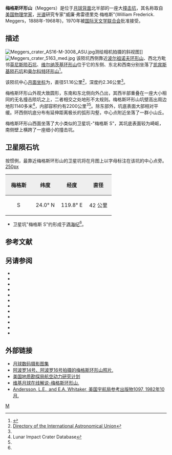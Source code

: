 {{lunar crater data|
 image= Meggers LRO WAC.jpg|240px|
 caption=[[月球勘测轨道飞行器|月球勘测轨道飞行器]]拍摄的图像|
 latitude=24.3|
 N_or_S=N|
 longitude=122.94|
 E_or_W=E|
 diameter=51.16公里|
 depth=2.36公里|
 colong=237|
 eponym=威廉·弗·梅格斯}}
'''梅格斯环形山'''（Meggers）是位于[[月球背面|月球背面]]北半部的一座大[[撞击坑|撞击坑]]，其名称取自[[美国|美国]][[物理学家|物理学家]]，[[光谱|光谱]]研究专家"威廉·弗雷德里克·梅格斯"(William Frederick. Meggers，1888年-1968年)，1970年被[[国际天文学联合会|国际天文学联合会]]批准接受。

==描述==
[[Image:Meggers_crater_AS16-M-3008_ASU.jpg|thumb]]测绘相机拍摄的斜视图]]
[[Image:Meggers_crater_5163_med.jpg|thumb]]  
该陨坑西侧靠近[[波尔祖诺夫环形山|波尔祖诺夫环形山]]、西北方毗邻[[英尼斯陨石坑|英尼斯陨石坑]]、[[维尔纳茨基环形山|维尔纳茨基环形山]]位于它的东侧、东北和西南分别坐落了[[凯宾斯基陨石坑|凯宾斯基陨石坑]]和[[奥尔科特环形山|奥尔科特环形山]]<ref>{{Cite web |url=http://planetarynames.wr.usgs.gov/images/Lunar/lac_47_lo.pdf |title=Crater Meggers on the map LAC-47. |accessdate=2016-12-25 |archive-date=2013-02-20 |archive-url=https://web.archive.org/web/20130220163205/http://planetarynames.wr.usgs.gov/images/Lunar/lac_47_lo.pdf |dead-url=no }}</ref>。

该陨坑中心[[月面坐标|月面坐标]]为{{Coord|24.3|N|122.94|E|globe:Moon|nogoogle=1|noosm=1}}，直径51.16公里<ref name="IAU">[http://planetarynames.wr.usgs.gov/Feature/3802 Directory of the International Astronomical Union]</ref>，深度约2.36公里<ref name="LICD"/>。

梅格斯环形山外观大致圆形，东南和东北侧向外凸出，其西半部重叠在一座大小相同的无名撞击陨坑之上，二者相交之处地形不太规则。梅格斯环形山坑壁高出周边地形1140多米<ref name=LICD>Lunar Impact Crater Database</ref>，内部容积约有2200公里<sup>3</sup><ref name="LICD"/>。除东部外，坑底表面大部相对平缓。环西侧坑底分布有延伸距离极长的弧形沟壑，中心点附近坐落了一群小山丘。

梅格斯环形山西面坐落了大小类似的卫星坑-"梅格斯 S"，其坑底表面较为崎岖，南侧壁上横跨了一座细小的撞击坑。{{clear}}
==卫星陨石坑==
按惯例，最靠近梅格斯环形山的卫星坑将在月图上以字母标注在该坑的中心点旁。
[[image:Meggers_sattelite_craters_map.jpg|250px]]

{| class="wikitable"
!width="25%" style="background:#eeeeee;" |梅格斯
!width="25%" style="background:#eeeeee;" |纬度
!width="25%" style="background:#eeeeee;" |经度
!width="25%" style="background:#eeeeee;" |直径
|-
|align="center"|S
|align="center"|24.0° N
|align="center"|119.8° E
|align="center"|42 公里
|}{{clear}}
* 卫星坑"梅格斯 S"约形成于[[酒海纪|酒海纪]]<ref name="LICD"/>。

==参考文献==
{{Reflist}}

==另请参阅==
{{refbegin}}
* {{cite book
  | last1 = Andersson
  | first1 = L. E.
  | last2 = Whitaker
  | first2 = E. A.
  | authorlink2 = Ewen Whitaker
  | date = 1982
  | title = [[NASA|NASA]] Catalogue of Lunar Nomenclature
  | publisher = NASA RP-1097
  | ref = harv
  }}
* {{cite web
  | last = Blue
  | first = Jennifer
  | date = July 25, 2007
  | title = Gazetteer of Planetary Nomenclature
  | publisher = [[United_States_Geological_Survey|USGS]]
  | url = http://planetarynames.wr.usgs.gov/
  | accessdate = 2007-08-05
  | ref = harv
  | archive-date = 2012-04-08
  | archive-url = https://www.webcitation.org/66mXDr4G9?url=http://planetarynames.wr.usgs.gov/
  | dead-url = no
  }}
* {{cite book
  | last1 = Bussey
  | first1 = B.
  | authorlink1 = Ben Bussey
  | last2 = Spudis
  | first2 = P.
  | authorlink2 = Paul Spudis
  | date = 2004
  | title = The Clementine Atlas of the Moon
  | publisher = Cambridge University Press
  | location = New York
  | isbn = 978-0-521-81528-4
  | ref = harv
  }}
* {{cite book
  | last1 = Cocks
  | first1 = Elijah E.
  | last2 = Cocks
  | first2 = Josiah C.
  | date = 1995
  | title = Who's Who on the Moon: A Biographical Dictionary of Lunar Nomenclature
  | url = https://archive.org/details/isbn_9780936389271
  | publisher = Tudor Publishers
  | isbn = 978-0-936389-27-1
  | ref = harv
  }}
* {{cite web
  | last = McDowell
  | first = Jonathan
  | date = July 15, 2007
  | url = http://host.planet4589.org/astro/lunar/
  | title = Lunar Nomenclature
  | publisher = Jonathan's Space Report
  | accessdate = 2007-10-24
  | ref = harv
  | archive-date = 2012-05-26
  | archive-url = https://www.webcitation.org/67wcYNfK3?url=http://host.planet4589.org/astro/lunar/
  | dead-url = no
  }}
* {{cite journal| last1 = Menzel| first1 = D. H.| last2 = Minnaert| first2 = M.| last3 = Levin| first3 = B.| last4 = Dollfus| first4 = A.| last5 = Bell| first5 = B.| title = Report on Lunar Nomenclature by the Working Group of Commission 17 of the IAU| doi = 10.1007/BF00171763| journal = Space Science Reviews| volume = 12| issue = 2| pages = 136–186| year = 1971| pmid = | pmc =| bibcode = 1971SSRv...12..136M| ref = harv}}
* {{cite book
  | first = Patrick
  | last = Moore
  | authorlink = Patrick Moore
  | date = 2001
  | title = On the Moon
  | url = https://archive.org/details/patrickmooreonmo00patr
  | publisher = Sterling Publishing Co
  | isbn = 978-0-304-35469-6
  | ref = harv
  }}
* {{cite book
  | first = Fred W.
  | last = Price
  | date = 1988
  | title = The Moon Observer's Handbook
  | publisher = Cambridge University Press
  | isbn = 978-0-521-33500-3
  | ref = harv
  }}
* {{cite book
  | last = Rükl
  | first = Antonín
  | authorlink = Antonín Rükl
  | date = 1990
  | title = Atlas of the Moon
  | publisher = Kalmbach Books
  | isbn = 978-0-913135-17-4
  | ref = harv
  }}
* {{cite book
  | last = Webb
  | first = Rev. T. W.
  | authorlink = Thomas William Webb
  | date = 1962
  | title = Celestial Objects for Common Telescopes
  | url = https://archive.org/details/celestialobjects00webb
  | edition = 6th revised
  | publisher = Dover
  | isbn = 978-0-486-20917-3
  | ref = harv
  }}
* {{cite book
  | first = Ewen A.
  | last = Whitaker
  | authorlink = Ewen Whitaker
  | date = 1999
  | title = Mapping and Naming the Moon
  | publisher = Cambridge University Press
  | isbn = 978-0-521-62248-6
  | ref = harv
  }}
* {{cite book
  | first = Peter T.
  | last = Wlasuk
  | date = 2000
  | title = Observing the Moon
  | publisher = Springer
  | isbn = 978-1-85233-193-1
  | ref = harv
 }}
{{refend}}

==外部链接==
* [http://www.lpi.usra.edu/resources/lunar_orbiter/bin/srch_nam.shtml?Meggers%7C0 月球数码摄影图集] {{Wayback|url=http://www.lpi.usra.edu/resources/lunar_orbiter/bin/srch_nam.shtml?Meggers%7C0 |date=20170317143304 }}
* [http://www.lpi.usra.edu/resources/apollo/search/feature/?feature=Meggers 阿波罗14号、阿波罗16号拍摄的梅格斯环形山照片.] {{Wayback|url=http://www.lpi.usra.edu/resources/apollo/search/feature/?feature=Meggers |date=20160304080113 }}
* [https://web.archive.org/web/20080517002448/http://planetarynames.wr.usgs.gov/moon/mooncrat.html 美国地质勘探局航空动力研究计划]
* [http://the-moon.wikispaces.com/Meggers 维基月球在线解说-梅格斯环形山.] {{Wayback|url=http://the-moon.wikispaces.com/Meggers |date=20180507181723 }}
* [http://planet4589.org/astro/lunar/RP-1097.pdf Andersson, L.E., and E.A. Whitaker, 美国宇航局参考出版物1097, 1982年10月.] {{Wayback|url=http://planet4589.org/astro/lunar/RP-1097.pdf |date=20141006125838 }}

[[Category:月球环形山|M]]
{{月球環形山 (L-N)}}
